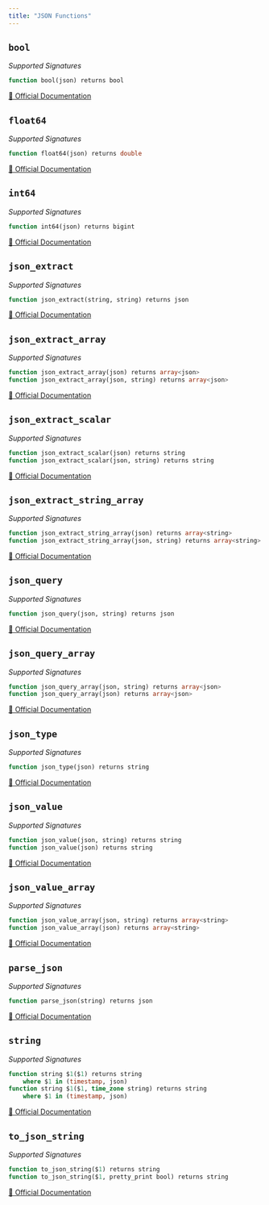 ```yaml
---
title: "JSON Functions"
---
```


## `bool`

*Supported Signatures*
```sql
function bool(json) returns bool
```
[🔗 Official Documentation](https://cloud.google.com/bigquery/docs/reference/standard-sql/functions-and-operators#bool)

## `float64`

*Supported Signatures*
```sql
function float64(json) returns double
```
[🔗 Official Documentation](https://cloud.google.com/bigquery/docs/reference/standard-sql/functions-and-operators#float64)

## `int64`

*Supported Signatures*
```sql
function int64(json) returns bigint
```
[🔗 Official Documentation](https://cloud.google.com/bigquery/docs/reference/standard-sql/functions-and-operators#int64)

## `json_extract`

*Supported Signatures*
```sql
function json_extract(string, string) returns json
```
[🔗 Official Documentation](https://cloud.google.com/bigquery/docs/reference/standard-sql/functions-and-operators#json_extract)

## `json_extract_array`

*Supported Signatures*
```sql
function json_extract_array(json) returns array<json>
function json_extract_array(json, string) returns array<json>
```
[🔗 Official Documentation](https://cloud.google.com/bigquery/docs/reference/standard-sql/functions-and-operators#json_extract_array)

## `json_extract_scalar`

*Supported Signatures*
```sql
function json_extract_scalar(json) returns string
function json_extract_scalar(json, string) returns string
```
[🔗 Official Documentation](https://cloud.google.com/bigquery/docs/reference/standard-sql/functions-and-operators#json_extract_scalar)

## `json_extract_string_array`

*Supported Signatures*
```sql
function json_extract_string_array(json) returns array<string>
function json_extract_string_array(json, string) returns array<string>
```
[🔗 Official Documentation](https://cloud.google.com/bigquery/docs/reference/standard-sql/functions-and-operators#json_extract_string_array)

## `json_query`

*Supported Signatures*
```sql
function json_query(json, string) returns json
```
[🔗 Official Documentation](https://cloud.google.com/bigquery/docs/reference/standard-sql/functions-and-operators#json_query)

## `json_query_array`

*Supported Signatures*
```sql
function json_query_array(json, string) returns array<json>
function json_query_array(json) returns array<json>
```
[🔗 Official Documentation](https://cloud.google.com/bigquery/docs/reference/standard-sql/functions-and-operators#json_query_array)

## `json_type`

*Supported Signatures*
```sql
function json_type(json) returns string
```
[🔗 Official Documentation](https://cloud.google.com/bigquery/docs/reference/standard-sql/functions-and-operators#json_type)

## `json_value`

*Supported Signatures*
```sql
function json_value(json, string) returns string
function json_value(json) returns string
```
[🔗 Official Documentation](https://cloud.google.com/bigquery/docs/reference/standard-sql/functions-and-operators#json_value)

## `json_value_array`

*Supported Signatures*
```sql
function json_value_array(json, string) returns array<string>
function json_value_array(json) returns array<string>
```
[🔗 Official Documentation](https://cloud.google.com/bigquery/docs/reference/standard-sql/functions-and-operators#json_value_array)

## `parse_json`

*Supported Signatures*
```sql
function parse_json(string) returns json
```
[🔗 Official Documentation](https://cloud.google.com/bigquery/docs/reference/standard-sql/functions-and-operators#parse_json)

## `string`

*Supported Signatures*
```sql
function string $1($1) returns string
	where $1 in (timestamp, json)
function string $1($1, time_zone string) returns string
	where $1 in (timestamp, json)
```
[🔗 Official Documentation](https://cloud.google.com/bigquery/docs/reference/standard-sql/functions-and-operators#string)

## `to_json_string`

*Supported Signatures*
```sql
function to_json_string($1) returns string
function to_json_string($1, pretty_print bool) returns string
```
[🔗 Official Documentation](https://cloud.google.com/bigquery/docs/reference/standard-sql/functions-and-operators#to_json_string)



